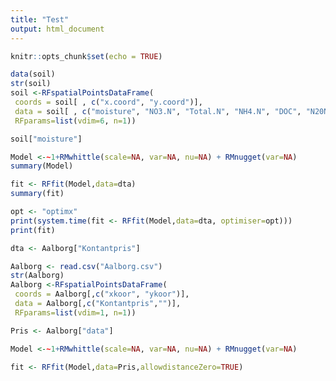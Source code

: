 ```yaml
---
title: "Test"
output: html_document
---
```


```r
knitr::opts_chunk$set(echo = TRUE)
```

```r
data(soil)
str(soil)
soil <-RFspatialPointsDataFrame(
 coords = soil[ , c("x.coord", "y.coord")],
 data = soil[ , c("moisture", "NO3.N", "Total.N", "NH4.N", "DOC", "N20N")],
 RFparams=list(vdim=6, n=1)) 
```
```r
soil["moisture"]

```
```r
Model <-~1+RMwhittle(scale=NA, var=NA, nu=NA) + RMnugget(var=NA)
summary(Model)
```
```r
fit <- RFfit(Model,data=dta)
summary(fit)
```

```r
opt <- "optimx"
print(system.time(fit <- RFfit(Model,data=dta, optimiser=opt)))
print(fit)
```

```r
dta <- Aalborg["Kontantpris"]
```
```r
Aalborg <- read.csv("Aalborg.csv")
str(Aalborg)
Aalborg <-RFspatialPointsDataFrame(
 coords = Aalborg[,c("xkoor", "ykoor")],
 data = Aalborg[,c("Kontantpris","")],
 RFparams=list(vdim=1, n=1)) 
```
```r
Pris <- Aalborg["data"]
```

```r
Model <-~1+RMwhittle(scale=NA, var=NA, nu=NA) + RMnugget(var=NA)
```
```r
fit <- RFfit(Model,data=Pris,allowdistanceZero=TRUE)
```

